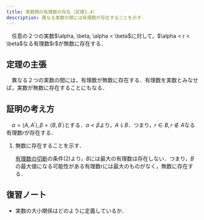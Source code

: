 ```yaml
---
title: 実数間の有理数の存在（定理1.4）
description: 異なる実数の間には有理数が存在することを示す．
---
```


<Card title="定理1.4">
　任意の２つの実数$\alpha, \beta, \alpha < \beta$に対して，$\alpha < r < \beta$なる有理数$r$が無数に存在する．
</Card>

## 定理の主張
　異なる２つの実数の間には，有理数が無数に存在する．有理数を実数とみなせば，実数が無数に存在することにもなる．

## 証明の考え方
　$\alpha = \langle A, A^{\prime} \rangle, \beta = \langle B, B^{\prime} \rangle$とする．$\alpha < \beta$より，$A \subsetneqq B$．つまり，$r \in B, r \notin A$なる有理数$r$が存在する．

<Steps>

1. 無数に存在することを示す．

    [有理数の切断](/real_number/010_dedekind_cut/)の条件(2)より，$B$には最大の有理数は存在しない．つまり，$B$の最大値になる可能性がある有理数$r$には最大のものがなく，無数に存在する．


</Steps>

## 復習ノート
- 実数の大小関係はどのように定義しているか．